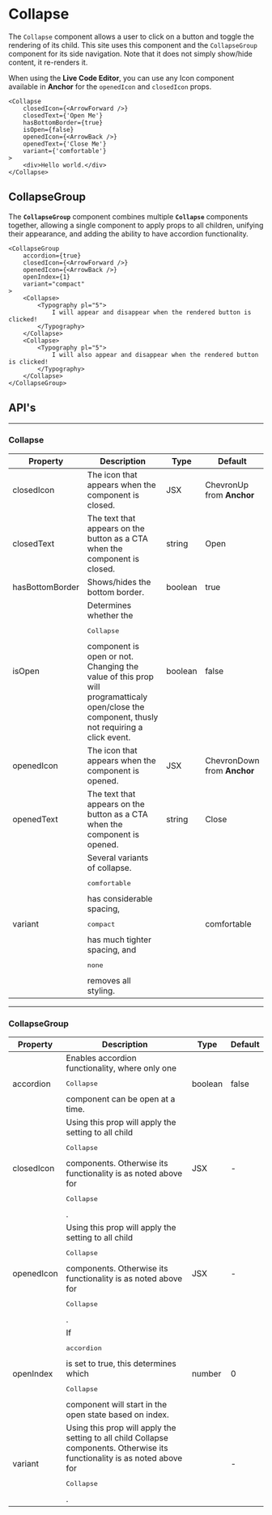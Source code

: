 
# Collapse

The `Collapse` component allows a user to click on a button and toggle the rendering of its child.
This site uses this component and the `CollapseGroup` component for its side navigation. Note that it
does not simply show/hide content, it re-renders it.

When using the **Live Code Editor**, you can use any <Link to="/components/icon">Icon</Link> component
available in **Anchor** for the `openedIcon` and `closedIcon` props.

```tsx live
<Collapse
    closedIcon={<ArrowForward />}
    closedText={'Open Me'}
    hasBottomBorder={true}
    isOpen={false}
    openedIcon={<ArrowBack />}
    openedText={'Close Me'}
    variant={'comfortable'}
>
    <div>Hello world.</div>
</Collapse>
```

## CollapseGroup

The **`CollapseGroup`** component combines multiple **`Collapse`** components together, allowing a single component to apply props to all children, unifying their appearance, and adding the ability to have accordion functionality.

```tsx live
<CollapseGroup
    accordion={true}
    closedIcon={<ArrowForward />}
    openedIcon={<ArrowBack />}
    openIndex={1}
    variant="compact"
>
    <Collapse>
        <Typography pl="5">
            I will appear and disappear when the rendered button is clicked!
        </Typography>
    </Collapse>
    <Collapse>
        <Typography pl="5">
            I will also appear and disappear when the rendered button is clicked!
        </Typography>
    </Collapse>
</CollapseGroup>
```

## API's

---

### Collapse

<table>
    <thead>
        <tr>
            <th>Property</th>
            <th width="60%">Description</th>
            <th>Type</th>
            <th>Default</th>
        </tr>
    </thead>
    <tbody>
        <tr>
            <td>closedIcon</td>
            <td>The icon that appears when the component is closed.</td>
            <td>JSX</td>
            <td>ChevronUp from <strong>Anchor</strong></td>
        </tr>
        <tr>
            <td>closedText</td>
            <td>The text that appears on the button as a CTA when the component is closed.</td>
            <td>string</td>
            <td>Open</td>
        </tr>
        <tr>
            <td>hasBottomBorder</td>
            <td>Shows/hides the bottom border.</td>
            <td>boolean</td>
            <td>true</td>
        </tr>
        <tr>
            <td>isOpen</td>
            <td>Determines whether the <pre>Collapse</pre> component is open or not. Changing the
                value of this prop will programatticaly open/close the component, thusly not
                requiring a click event.</td>
            <td>boolean</td>
            <td>false</td>
        </tr>
        <tr>
            <td>openedIcon</td>
            <td>The icon that appears when the component is opened.</td>
            <td>JSX</td>
            <td>ChevronDown from <strong>Anchor</strong></td>
        </tr>
        <tr>
            <td>openedText</td>
            <td>The text that appears on the button as a CTA when the component is opened.</td>
            <td>string</td>
            <td>Close</td>
        </tr>
        <tr>
            <td>variant</td>
            <td>Several variants of collapse. <pre>comfortable</pre> has considerable spacing,
                <pre>compact</pre> has much tighter spacing, and <pre>none</pre> removes all styling.
            </td>
            <td><FormatTypes types={['comfortable', 'compact', 'none']} /></td>
            <td>comfortable</td>
        </tr>
    </tbody>
</table>

---

### CollapseGroup

<table>
    <thead>
        <tr>
            <th>Property</th>
            <th>Description</th>
            <th>Type</th>
            <th>Default</th>
        </tr>
    </thead>
    <tbody>
        <tr>
            <td>accordion</td>
            <td>Enables accordion functionality, where only one <pre>Collapse</pre> component can be
                open at a time.</td>
            <td>boolean</td>
            <td>false</td>
        </tr>
        <tr>
            <td>closedIcon</td>
            <td>Using this prop will apply the setting to all child <pre>Collapse</pre> components.
                Otherwise its functionality is as noted above for <pre>Collapse</pre>.
            </td>
            <td>JSX</td>
            <td>-</td>
        </tr>
        <tr>
            <td>openedIcon</td>
            <td>Using this prop will apply the setting to all child <pre>Collapse</pre> components.
                Otherwise its functionality is as noted above for <pre>Collapse</pre>.</td>
            <td>JSX</td>
            <td>-</td>
        </tr>
        <tr>
            <td>openIndex</td>
            <td>If <pre>accordion</pre> is set to true, this determines which <pre>Collapse</pre>
                component will start in the open state based on index.</td>
            <td>number</td>
            <td>0</td>
        </tr>
        <tr>
            <td>variant</td>
            <td>Using this prop will apply the setting to all child Collapse components. Otherwise
                its functionality is as noted above for <pre>Collapse</pre>.</td>
            <td><FormatTypes types={['comfortable', 'compact', 'none']} /></td>
            <td>-</td>
        </tr>
    </tbody>
</table>
